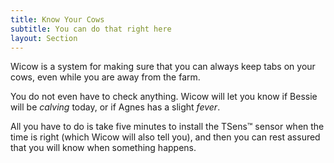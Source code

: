 ```yaml
---
title: Know Your Cows
subtitle: You can do that right here
layout: Section
---
```


Wicow is a system for making sure that you
can always keep tabs on your cows, even while
you are away from the farm.

You do not even have to check anything. Wicow
will let you know if Bessie will be *calving* 
today, or if Agnes has a slight *fever*.

All you have to do is take five minutes to
install the TSens™ sensor when the time is
right (which Wicow will also tell you), and
then you can rest assured that you will know
when something happens.
 